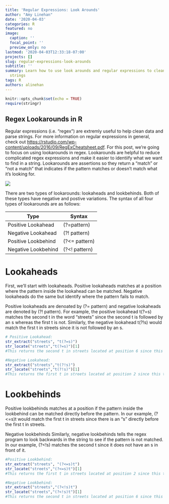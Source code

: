 ```yaml
---
title: 'Regular Expressions: Look Arounds'
author: "Amy Linehan"
date: '2020-04-03'
categories: R
featured: no
image:
  caption: ''
  focal_point: ''
  preview_only: no
lastmod: '2020-04-03T12:33:18-07:00'
projects: []
slug: regular-expressions-look-arounds
subtitle: ''
summary: Learn how to use look arounds and regular expressions to clean data and parse
  strings
tags: R
authors: alinehan
---
```


```r
knitr::opts_chunk$set(echo = TRUE)
require(stringr)

```

## Regex Lookarounds in R 

Regular expressions (i.e. "regex") are extremly useful to help clean data and parse strings. For more information on regular expressions in general, check out <https://rstudio.com/wp-content/uploads/2016/09/RegExCheatsheet.pdf>. For this post, we're going to focus on using lookarounds in regex. Lookarounds are helpful to reduce complicated regex expressions and make it easier to identiify what we want to find in a string. Lookarounds are assertions so they return a "match" or "not a match" that indicates if the pattern matches or doesn't match what it's looking for. 

![](https://media.giphy.com/media/uLnPIWsqIz2aA/giphy.gif)


There are two types of lookarounds: lookaheads and lookbehinds. Both of these types have negative and postive variations. The syntax of all four types of lookarounds are as follows:


 Type | Syntax
------------- | -------------
Positive Lookahead | (?=pattern)
Negative Lookahead | (?! pattern)
Positive Lookbehind | (?<= pattern)
Negative Lookbehind | (?<! pattern)

# Lookaheads

First, we'll start with lookaheads. Positive lookaheads matches at a position where the pattern inside the lookahead can be matched. Negative lookaheads do the same but identify where the pattern fails to match. 

Positive lookaheads are denoated by (?= pattern) and negative lookaheads are denoted by (?! pattern). For example, the positive lookahead t(?=s) matches the second t in the word "streets" since the second t is followed by an s whereas the first t is not. Similarly, the negative lookahead t(?!s) would match the first t in streets since it is not followed by an s. 

```r
# Positive Lookahead:
str_extract("streets", "t(?=s)")
str_locate("streets","t(?=s)")[1]
#This returns the second t in streets located at position 6 since this t is followed by an s

```
```r
#Negative Lookahead:
str_extract("streets","t(?!s)")
str_locate("streets","t(?!s)")[1]
#This returns the first t in streets located at position 2 since this t is not followed by an s

```


# Lookbehinds 
Positive lookbehinds matches at a position if the pattern inside the lookbehind can be matched directly before the pattern. In our example, (?<=s)t would match the first t in streets since there is an "s" directly before the first t in streets. 
 
Negative lookbehinds 
Similarly, negative lookbehinds tells the regex program to look backwards in the string to see if the pattern is not matched. In our example, (?<!s) matches the second t since it does not have an s in front of it.

```r
#Positive Lookbehind:
str_extract("streets", "(?<=s)t")
str_locate("streets","(?<=s)t")[1]
#This returns the first t in streets located at position 2 since this t follows an s
```
```r
#Negative Lookbehind: 
str_extract("streets","(?<!s)t")
str_locate("streets","(?<!s)t")[1]
#This returns the second t in streets located at position 6 since this t does not follow an s

```














